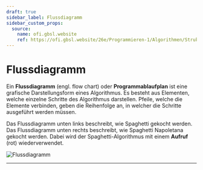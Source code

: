 ```yaml
---
draft: true
sidebar_label: Flussdiagramm
sidebar_custom_props:
  source:
    name: ofi.gbsl.website
    ref: https://ofi.gbsl.website/26e/Programmieren-1/Algorithmen/Struktogramme
---
```


# Flussdiagramm

Ein **Flussdiagramm** (engl. flow chart) oder **Programmablaufplan** ist eine grafische Darstellungsform eines Algorithmus. Es besteht aus Elementen, welche einzelne Schritte des Algorithmus darstellen. Pfeile, welche die Elemente verbinden, geben die Reihenfolge an, in welcher die Schritte ausgeführt werden müssen.

Das Flussdiagramm unten links beschreibt, wie Spaghetti gekocht werden. Das Flussdiagramm unten rechts beschreibt, wie Spaghetti Napoletana gekocht werden. Dabei wird der Spaghetti-Algorithmus mit einem **Aufruf** (rot) wiederverwendet.

![Flussdiagramm](images/flowchart-spaghetti.svg)

---
